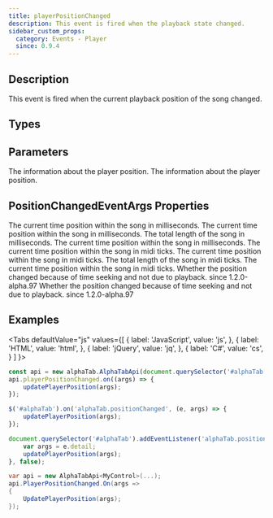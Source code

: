 ```yaml
---
title: playerPositionChanged
description: This event is fired when the playback state changed.
sidebar_custom_props:
  category: Events - Player
  since: 0.9.4
---
```


<SinceBadge since="0.9.4" />


## Description
This event is fired when the current playback position of the song changed. 

<EventDescription metadata={metadata} />

## Types

<TypeTable>
    <TypeRow type="js" name="function(args)" />    
    <TypeRow type="net" name="Action<PositionChangedEventArgs>" />    
</TypeTable>

## Parameters

<ParameterTable>
    <ParameterRow platform="js" name="args" type="alphaTab.synth.PositionChangedEventArgs">
        The information about the player position. 
    </ParameterRow>
    <ParameterRow platform="net" name="args" type="AlphaTab.Synth.PositionChangedEventArgs">
        The information about the player position. 
    </ParameterRow>
</ParameterTable>

## PositionChangedEventArgs Properties

<ParameterTable>
    <ParameterRow platform="js" name="currentTime" type="number">
        The current time position within the song in milliseconds.
    </ParameterRow>
    <ParameterRow platform="net" name="CurrentTime" type="double">
        The current time position within the song in milliseconds.
    </ParameterRow>
    <ParameterRow platform="js" name="endTime" type="number">
        The total length of the song in milliseconds.
    </ParameterRow>
    <ParameterRow platform="net" name="EndTime" type="double">
        The current time position within the song in milliseconds.
    </ParameterRow>
    <ParameterRow platform="js" name="currentTick" type="number">
        The current time position within the song in midi ticks.
    </ParameterRow>
    <ParameterRow platform="net" name="CurrentTick" type="double">
        The current time position within the song in midi ticks.
    </ParameterRow>
    <ParameterRow platform="js" name="endTick" type="number">
        The total length of the song in midi ticks.
    </ParameterRow>
    <ParameterRow platform="net" name="EndTick" type="double">
        The current time position within the song in midi ticks.
    </ParameterRow>
    <ParameterRow platform="js" name="isSeek" type="boolean">
        Whether the position changed because of time seeking and not due to playback. <span class="badge badge--info">since 1.2.0-alpha.97</span>
    </ParameterRow>
    <ParameterRow platform="net" name="IsSeek" type="bool">
        Whether the position changed because of time seeking and not due to playback. <span class="badge badge--info">since 1.2.0-alpha.97</span>
    </ParameterRow>
</ParameterTable>

## Examples

<Tabs
  defaultValue="js"
  values={[
    { label: 'JavaScript', value: 'js', },
    { label: 'HTML', value: 'html', },
    { label: 'jQuery', value: 'jq', },
    { label: 'C#', value: 'cs', }
  ]
}>
<TabItem value="js">

```js
const api = new alphaTab.AlphaTabApi(document.querySelector('#alphaTab'));
api.playerPositionChanged.on((args) => {
    updatePlayerPosition(args);
});
```

</TabItem>
<TabItem value="jq">

```js
$('#alphaTab').on('alphaTab.positionChanged', (e, args) => {
    updatePlayerPosition(args);
});
```

</TabItem>
<TabItem value="html">

```js
document.querySelector('#alphaTab').addEventListener('alphaTab.positionChanged', (e) => {
    var args = e.detail;
    updatePlayerPosition(args);
}, false);
```

</TabItem>
<TabItem value="cs">

```cs
var api = new AlphaTabApi<MyControl>(...);
api.PlayerPositionChanged.On(args => 
{
    UpdatePlayerPosition(args);
});
```

</TabItem>
</Tabs>